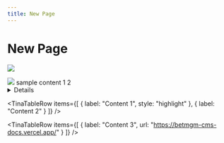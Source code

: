 ```yaml
---
title: New Page
---
```


# New Page

![](/img/logo.svg)

<img src="/img/logo.svg" className="w-[10px]" />

<Admonition type="caution" title="Do this thing">
  sample content
</Admonition>

<Tabs>
  <TabItem label="New Tab" value="1">
    1
  </TabItem>

  <TabItem label="New Tab" value="2">
    2
  </TabItem>
</Tabs>

<Details summary="Sample Detail">
  content
</Details>

<TinaTable>
  <TinaTableRow
    items={[
      { label: "Header 1", header: true },
      { label: "Header 2", header: true }
    ]}
  />

  <TinaTableRow
    items={[
      { label: "Content 1", style: "highlight" },
      { label: "Content 2" }
    ]}
  />

  <TinaTableRow
    items={[
      { label: "Content 3", url: "https://betmgm-cms-docs.vercel.app/" }
    ]}
  />
</TinaTable>
